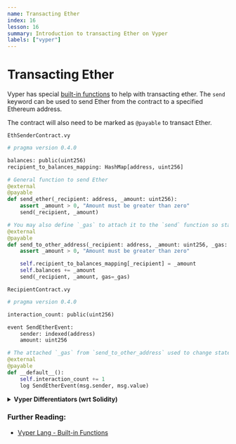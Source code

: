```yaml
---
name: Transacting Ether
index: 16
lesson: 16
summary: Introduction to transacting Ether on Vyper
labels: ["vyper"]
---
```


# Transacting Ether

Vyper has special [built-in functions](https://docs.vyperlang.org/en/stable/built-in-functions.html#) to help with transacting ether. The `send` keyword can be used to send Ether from the contract to a specified Ethereum address.

The contract will also need to be marked as `@payable` to transact Ether.

`EthSenderContract.vy`

```python
# pragma version 0.4.0

balances: public(uint256)
recipient_to_balances_mapping: HashMap[address, uint256]

# General function to send Ether
@external
@payable
def send_ether(_recipient: address, _amount: uint256):
    assert _amount > 0, "Amount must be greater than zero"
    send(_recipient, _amount)

# You may also define `_gas` to attach it to the `send` function so state-altering functions can be invoked
@external
@payable
def send_to_other_address(_recipient: address, _amount: uint256, _gas: uint256):
    assert _amount > 0, "Amount must be greater than zero"

    self.recipient_to_balances_mapping[_recipient] = _amount
    self.balances += _amount
    send(_recipient, _amount, gas=_gas)

```

`RecipientContract.vy`

```python
# pragma version 0.4.0

interaction_count: public(uint256)

event SendEtherEvent:
    sender: indexed(address)
    amount: uint256

# The attached `_gas` from `send_to_other_address` used to change state
@external
@payable
def __default__():
    self.interaction_count += 1
    log SendEtherEvent(msg.sender, msg.value)
```

<details>
  <summary>
    <strong>Vyper Differentiators (wrt Solidity)</strong>
  </summary>
  <ul>
    <li>
      Transacting Ether on Vyper is straightforward relative to Solidity's use
      of different keywords like `transfer`, `call` and `send`.
    </li>
  </ul>
</details>

### Further Reading:

- [Vyper Lang - Built-in Functions](https://docs.vyperlang.org/en/stable/built-in-functions.html#send)
